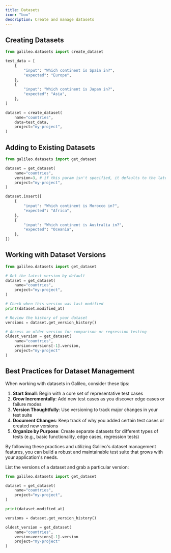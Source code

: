 ```yaml
---
title: Datasets
icon: "box"
description: Create and manage datasets
---
```


## Creating Datasets

```python
from galileo.datasets import create_dataset

test_data = [
    {
        "input": "Which continent is Spain in?",
        "expected": "Europe",
    },
    {
        "input": "Which continent is Japan in?",
        "expected": "Asia",
    },
]

dataset = create_dataset(
    name="countries", 
    data=test_data,
    project="my-project",
)
```

## Adding to Existing Datasets

```python
from galileo.datasets import get_dataset

dataset = get_dataset(
    name="countries",
    version=3, # if this param isn't specified, it defaults to the latest
    project="my-project",
)

dataset.insert([
    {
        "input": "Which continent is Morocco in?",
        "expected": "Africa",
    },
    {
        "input": "Which continent is Australia in?",
        "expected": "Oceania",
    },
])
```

## Working with Dataset Versions

```python
from galileo.datasets import get_dataset

# Get the latest version by default
dataset = get_dataset(
    name="countries",
    project="my-project",
)

# Check when this version was last modified
print(dataset.modified_at)

# Review the history of your dataset
versions = dataset.get_version_history()

# Access an older version for comparison or regression testing
oldest_version = get_dataset(
    name="countries",
    version=versions[-1].version,
    project="my-project"
)
```

## Best Practices for Dataset Management

When working with datasets in Galileo, consider these tips:

1. **Start Small**: Begin with a core set of representative test cases
2. **Grow Incrementally**: Add new test cases as you discover edge cases or failure modes
3. **Version Thoughtfully**: Use versioning to track major changes in your test suite
4. **Document Changes**: Keep track of why you added certain test cases or created new versions
5. **Organize by Purpose**: Create separate datasets for different types of tests (e.g., basic functionality, edge cases, regression tests)

By following these practices and utilizing Galileo's dataset management features, you can build a robust and maintainable test suite that grows with your application's needs.

List the versions of a dataset and grab a particular version:

```python
from galileo.datasets import get_dataset

dataset = get_dataset(
    name="countries",    
    project="my-project",
)

print(dataset.modified_at)

versions = dataset.get_version_history()

oldest_version = get_dataset(
	name="countries",
	version=versions[-1].version
	project="my-project"
)
